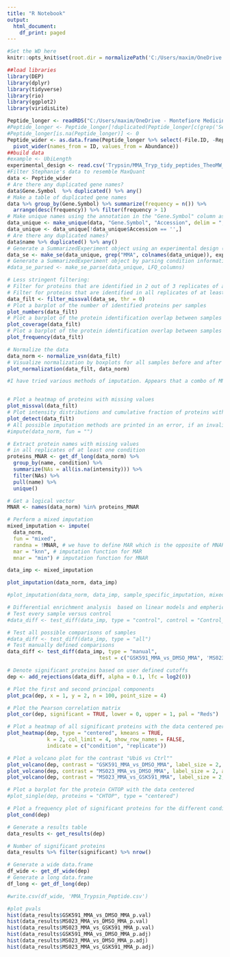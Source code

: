 ---
title: "R Notebook"
output:
  html_document:
    df_print: paged
---
```{r "setup", include=FALSE}
#Set the WD here
knitr::opts_knit$set(root.dir = normalizePath('C:/Users/maxim/OneDrive - Montefiore Medicine/Shechter/Processed_Data/'))
```

```{r}
##load libraries
library(DEP)
library(dplyr)
library(tidyverse)
library(rio)
library(ggplot2)
library(viridisLite)

Peptide_longer <- readRDS("C:/Users/maxim/OneDrive - Montefiore Medicine/Shechter/Processed_Data/Tryp_02/MMA_tidy_TheoMW_03.RDS")
#Peptide_longer <- Peptide_longer[!duplicated(Peptide_longer[c(grep('Sequence', colnames(Peptide_longer)), grep('Theo.MHplus.in.Da', colnames(Peptide_longer)), grep('ID', colnames(Peptide_longer)))]),]
#Peptide_longer[is.na(Peptide_longer)] <- 0
Peptide_wider <- as.data.frame(Peptide_longer %>% select(-File.ID, -Replicate, -Inhibitor, -IP) %>%
  pivot_wider(names_from = ID, values_from = Abundance))
##build data
#example <- UbiLength
experimental_design <- read.csv('Trypsin/MMA_Tryp_tidy_peptides_TheoMW_ExpDesign.csv', header =T)
#Filter Stephanie's data to resemble MaxQuant
data <- Peptide_wider
# Are there any duplicated gene names?
data$Gene.Symbol  %>% duplicated() %>% any()
# Make a table of duplicated gene names
data %>% group_by(Gene.Symbol) %>% summarize(frequency = n()) %>% 
  arrange(desc(frequency)) %>% filter(frequency > 1)
# Make unique names using the annotation in the "Gene.Symbol" column as primary names and the annotation in "Accession" as name for those that do not have an gene name.
data_unique <- make_unique(data, "Gene.Symbol", "Accession", delim = ";")
data_unique <- data_unique[!data_unique$Accession == '',]
# Are there any duplicated names?
data$name %>% duplicated() %>% any()
# Generate a SummarizedExperiment object using an experimental design (LFQ=Abundance)
data_se <- make_se(data_unique, grep("MMA", colnames(data_unique)), experimental_design)
# Generate a SummarizedExperiment object by parsing condition information from the column names
#data_se_parsed <- make_se_parse(data_unique, LFQ_columns)
```

```{r}

# Less stringent filtering:
# Filter for proteins that are identified in 2 out of 3 replicates of at least one condition#data_filt <- filter_missval(data_se, thr = 1)
# Filter for proteins that are identified in all replicates of at least one condition
data_filt <- filter_missval(data_se, thr = 0)
# Plot a barplot of the number of identified proteins per samples
plot_numbers(data_filt)
# Plot a barplot of the protein identification overlap between samples
plot_coverage(data_filt)
# Plot a barplot of the protein identification overlap between samples
plot_frequency(data_filt)
```

```{r}
# Normalize the data
data_norm <- normalize_vsn(data_filt)
# Visualize normalization by boxplots for all samples before and after normalization
plot_normalization(data_filt, data_norm)
```



```{r}
#I have tried various methods of imputation. Appears that a combo of MNAR and MAR rowise to compare proteins between conditions with an imputation of the minimum value for those that are missing makes the most sense.


# Plot a heatmap of proteins with missing values
plot_missval(data_filt)
# Plot intensity distributions and cumulative fraction of proteins with and without missing values
plot_detect(data_filt)
# All possible imputation methods are printed in an error, if an invalid function name is given.
#impute(data_norm, fun = "")

# Extract protein names with missing values 
# in all replicates of at least one condition
proteins_MNAR <- get_df_long(data_norm) %>%
  group_by(name, condition) %>%
  summarize(NAs = all(is.na(intensity))) %>% 
  filter(NAs) %>% 
  pull(name) %>% 
  unique()

# Get a logical vector
MNAR <- names(data_norm) %in% proteins_MNAR

# Perform a mixed imputation
mixed_imputation <- impute(
  data_norm, 
  fun = "mixed",
  randna = !MNAR, # we have to define MAR which is the opposite of MNAR
  mar = "knn", # imputation function for MAR
  mnar = "min") # imputation function for MNAR

data_imp <- mixed_imputation

plot_imputation(data_norm, data_imp)

#plot_imputation(data_norm, data_imp, sample_specific_imputation, mixed_imputation)
```

```{r}
# Differential enrichment analysis  based on linear models and empherical Bayes statistics
# Test every sample versus control
#data_diff <- test_diff(data_imp, type = "control", control = "Control_MMA")

# Test all possible comparisons of samples
#data_diff <- test_diff(data_imp, type = "all")
# Test manually defined comparisons
data_diff <- test_diff(data_imp, type = "manual", 
                              test = c("GSK591_MMA_vs_DMSO_MMA", 'MS023_MMA_vs_DMSO_MMA', 'MS023_MMA_vs_GSK591_MMA'))

# Denote significant proteins based on user defined cutoffs
dep <- add_rejections(data_diff, alpha = 0.1, lfc = log2(0))

# Plot the first and second principal components
plot_pca(dep, x = 1, y = 2, n = 100, point_size = 4)

# Plot the Pearson correlation matrix
plot_cor(dep, significant = TRUE, lower = 0, upper = 1, pal = "Reds")

# Plot a heatmap of all significant proteins with the data centered per protein
plot_heatmap(dep, type = "centered", kmeans = TRUE, 
             k = 2, col_limit = 4, show_row_names = FALSE,
             indicate = c("condition", "replicate"))

```

```{r}
# Plot a volcano plot for the contrast "Ubi6 vs Ctrl""
plot_volcano(dep, contrast = "GSK591_MMA_vs_DMSO_MMA", label_size = 2, add_names = TRUE)
plot_volcano(dep, contrast = "MS023_MMA_vs_DMSO_MMA", label_size = 2, add_names = TRUE)
plot_volcano(dep, contrast = "MS023_MMA_vs_GSK591_MMA", label_size = 2, add_names = TRUE)

# Plot a barplot for the protein CHTOP with the data centered
#plot_single(dep, proteins = "CHTOP", type = "centered")

# Plot a frequency plot of significant proteins for the different conditions
plot_cond(dep)
```

```{r}
# Generate a results table
data_results <- get_results(dep)

# Number of significant proteins
data_results %>% filter(significant) %>% nrow()

# Generate a wide data.frame
df_wide <- get_df_wide(dep)
# Generate a long data.frame
df_long <- get_df_long(dep)

#write.csv(df_wide, 'MMA_Trypsin_Peptide.csv')

#plot pvals
hist(data_results$GSK591_MMA_vs_DMSO_MMA_p.val)
hist(data_results$MS023_MMA_vs_DMSO_MMA_p.val)
hist(data_results$MS023_MMA_vs_GSK591_MMA_p.val)
hist(data_results$GSK591_MMA_vs_DMSO_MMA_p.adj)
hist(data_results$MS023_MMA_vs_DMSO_MMA_p.adj)
hist(data_results$MS023_MMA_vs_GSK591_MMA_p.adj)


```